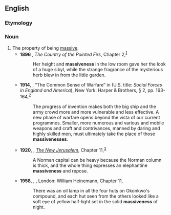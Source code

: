 ==English==

===Etymology===
{{suffix|en|massive|ness}}

===Noun===
{{en-noun|-|es}}

# The property of being [[massive]].
#* '''1896''' {{w|Sarah Orne Jewett}}, ''The Country of the Pointed Firs'', Chapter 2,<sup>[http://gutenberg.net.au/ebooks/fr100204.txt]</sup>
#*: Her height and '''massiveness''' in the low room gave her the look of a huge sibyl, while the strange fragrance of the mysterious herb blew in from the little garden.
#* '''1914''', {{w|H. G. Wells}}, “The Common Sense of Warfare” in ''{{w|An Englishman Looks at the World}}'' (U.S. title: ''Social Forces in England and America''), New York: Harper & Brothers, § 2, pp. 163-164,<sup>[https://archive.org/details/socialforcesinen00well]</sup>
#*: The progress of invention makes both the big ship and the army crowd more and more vulnerable and less effective. A new phase of warfare opens beyond the vista of our current programmes. Smaller, more numerous and various and mobile weapons and craft and contrivances, manned by daring and highly skilled men, must ultimately take the place of those '''massivenesses'''.
#* '''1920''', {{w|G. K. Chesterton}}, ''[[w:The New Jerusalem (Chesterton book)|The New Jerusalem]]'', Chapter 11,<sup>[http://www.gutenberg.org/cache/epub/13468/pg13468-images.html]</sup>
#*: A Norman capital can be heavy because the Norman column is thick, and the whole thing expresses an elephantine '''massiveness''' and repose.
#* '''1958''', {{w|Chinua Achebe}}, ''{{w|Things Fall Apart}}'', London: William Heinemann, Chapter 11,
#*: There was an oil lamp in all the four huts on Okonkwo's compound, and each hut seen from the others looked like a soft eye of yellow half-light set in the solid '''massiveness''' of night.